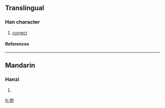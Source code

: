 {{see|撟}}

==Translingual==
===Han character===
{{Han char|rn=64|rad=手|as=06|sn=9|four=|canj=手竹大中 (QHKL)}}
# [[correct]]
====References====
{{Han ref|kx=0431.171|hdz=31871.010|uh=6322|ud=25378}}
----
==Mandarin==
===Hanzi===
{{cmn-hanzi|tra=撟|pin=[[jiǎo]] (jiao3), [[zhèng]] (zheng4)|wg=chiao<sup>3</sup>, cheng<sup>4</sup>}}
# {{defn|Mandarin}}

[[fr:挢]]